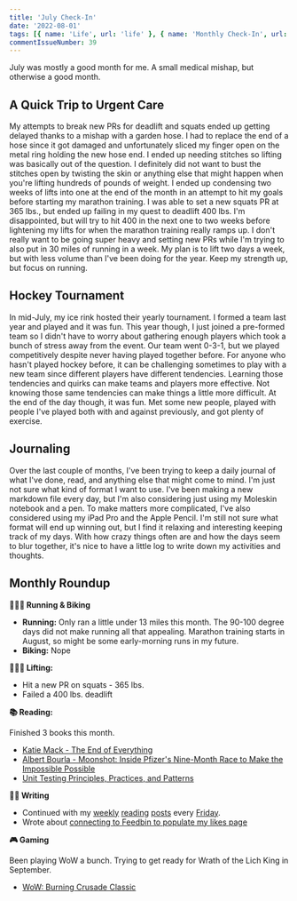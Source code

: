 ```yaml
---
title: 'July Check-In'
date: '2022-08-01'
tags: [{ name: 'Life', url: 'life' }, { name: 'Monthly Check-In', url: 'monthly-check-in' }, { name: 'Hockey', url: 'hockey' }, { name: 'Journaling', url: 'journaling' }, { name: 'Running', url: 'running' },{ name: 'Lifting', url: 'lifting' }, { name: 'Strength Training', url: 'strength-training' }]
commentIssueNumber: 39
---
```


July was mostly a good month for me. A small medical mishap, but otherwise a good month.

## A Quick Trip to Urgent Care

My attempts to break new PRs for deadlift and squats ended up getting delayed thanks to a mishap with a garden hose. I had to replace the end of a hose since it got damaged and unfortunately sliced my finger open on the metal ring holding the new hose end. I ended up needing stitches so lifting was basically out of the question. I definitely did not want to bust the stitches open by twisting the skin or anything else that might happen when you're lifting hundreds of pounds of weight. I ended up condensing two weeks of lifts into one at the end of the month in an attempt to hit my goals before starting my marathon training. I was able to set a new squats PR at 365 lbs., but ended up failing in my quest to deadlift 400 lbs. I'm disappointed, but will try to hit 400 in the next one to two weeks before lightening my lifts for when the marathon training really ramps up. I don't really want to be going super heavy and setting new PRs while I'm trying to also put in 30 miles of running in a week. My plan is to lift two days a week, but with less volume than I've been doing for the year. Keep my strength up, but focus on running.

## Hockey Tournament

In mid-July, my ice rink hosted their yearly tournament. I formed a team last year and played and it was fun. This year though, I just joined a pre-formed team so I didn't have to worry about gathering enough players which took a bunch of stress away from the event. Our team went 0-3-1, but we played competitively despite never having played together before. For anyone who hasn't played hockey before, it can be challenging sometimes to play with a new team since different players have different tendencies. Learning those tendencies and quirks can make teams and players more effective. Not knowing those same tendencies can make things a little more difficult. At the end of the day though, it was fun. Met some new people, played with people I've played both with and against previously, and got plenty of exercise.

## Journaling

Over the last couple of months, I've been trying to keep a daily journal of what I've done, read, and anything else that might come to mind. I'm just not sure what kind of format I want to use. I've been making a new markdown file every day, but I'm also considering just using my Moleskin notebook and a pen. To make matters more complicated, I've also considered using my iPad Pro and the Apple Pencil. I'm still not sure what format will end up winning out, but I find it relaxing and interesting keeping track of my days. With how crazy things often are and how the days seem to blur together, it's nice to have a little log to write down my activities and thoughts.

## Monthly Roundup

**🏃🏼‍♂️ Running & Biking**

- **Running:** Only ran a little under 13 miles this month. The 90-100 degree days did not make running all that appealing. Marathon training starts in August, so might be some early-morning runs in my future.
- **Biking:** Nope

**🏋🏼‍♂️ Lifting:**
- Hit a new PR on squats - 365 lbs.
- Failed a 400 lbs. deadlift

**📚 Reading:**

Finished 3 books this month.

- <a href="https://bookshop.org/books/project-hail-mary/9780593135204" target="_blank" rel="noreferrer nofollow">Katie Mack - The End of Everything</a>
- <a href="https://bookshop.org/books/project-hail-mary/9780593135204" target="_blank" rel="noreferrer nofollow">Albert Bourla - Moonshot: Inside Pfizer's Nine-Month Race to Make the Impossible Possible</a>
- <a href="https://www.manning.com/books/unit-testing" target="_blank" rel="noreferrer nofollow">Unit Testing Principles, Practices, and Patterns</a>

**✍🏻 Writing**

- Continued with my [weekly](/posts/2022/07/08/reading-list) [reading](/posts/2022/07/15/reading-list) [posts](https://kpwags.com/posts/2022/07/22/reading-list) every [Friday](/posts/2022/07/29/reading-list).
- Wrote about [connecting to Feedbin to populate my likes page](/posts/2022/07/31/updating-my-likes-page-with-feedbin)

**🎮 Gaming**

Been playing WoW a bunch. Trying to get ready for Wrath of the Lich King in September.

- <a href="https://worldofwarcraft.com/en-us/wowclassic" target="_blank" rel="noreferrer nofollow">WoW: Burning Crusade Classic</a>